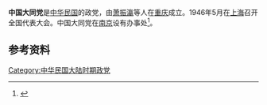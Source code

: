 '''中国大同党'''是[[中华民国|中华民国]]的政党，由[[萧振瀛|萧振瀛]]等人在[[重庆|重庆]]成立。1946年5月在[[上海|上海]]召开全国代表大会。中国大同党在[[南京|南京]]设有办事处<ref>{{Cite book|edition=第1版|title=南京政党志|url=https://www.worldcat.org/oclc/49744360|publisher=河海大学出版社|date=1997|location=南京|isbn=7-5630-0962-0|oclc=49744360|author=南京市地方志编纂委员会.}}</ref>。

==参考资料==
{{reflist}}
[[Category:中华民国大陆时期政党|Category:中华民国大陆时期政党]]
{{政党小作品}}